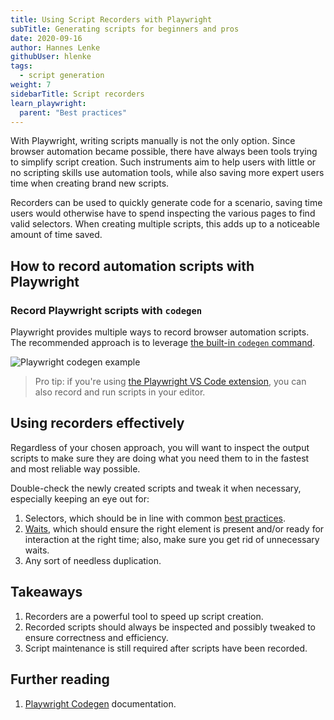 ```yaml
---
title: Using Script Recorders with Playwright
subTitle: Generating scripts for beginners and pros
date: 2020-09-16
author: Hannes Lenke
githubUser: hlenke
tags:
  - script generation
weight: 7
sidebarTitle: Script recorders
learn_playwright:
  parent: "Best practices"
---
```


With Playwright, writing scripts manually is not the only option. Since browser automation became possible, there have always been tools trying to simplify script creation. Such instruments aim to help users with little or no scripting skills use automation tools, while also saving more expert users time when creating brand new scripts.

Recorders can be used to quickly generate code for a scenario, saving time users would otherwise have to spend inspecting the various pages to find valid selectors. When creating multiple scripts, this adds up to a noticeable amount of time saved.

## How to record automation scripts with Playwright

### Record Playwright scripts with `codegen`

Playwright provides multiple ways to record browser automation scripts. The recommended approach is to leverage [the built-in `codegen` command](https://playwright.dev/docs/codegen-intro#running-codegen).

![Playwright codegen example](/samples/images/playwright-codegen.jpg)

> Pro tip: if you're using [the Playwright VS Code extension](https://marketplace.visualstudio.com/items?itemName=ms-playwright.playwright#record-new-tests), you can also record and run scripts in your editor.

## Using recorders effectively

Regardless of your chosen approach, you will want to inspect the output scripts to make sure they are doing what you need them to in the fastest and most reliable way possible.

Double-check the newly created scripts and tweak it when necessary, especially keeping an eye out for:

1. Selectors, which should be in line with common [best practices](/learn/playwright/selectors/).
2. [Waits](/learn/playwright/navigation/), which should ensure the right element is present and/or ready for interaction at the right time; also, make sure you get rid of unnecessary waits.
3. Any sort of needless duplication.

## Takeaways

1. Recorders are a powerful tool to speed up script creation.
2. Recorded scripts should always be inspected and possibly tweaked to ensure correctness and efficiency.
3. Script maintenance is still required after scripts have been recorded.

## Further reading

1. [Playwright Codegen](https://playwright.dev/docs/codegen-intro#running-codegen) documentation.
